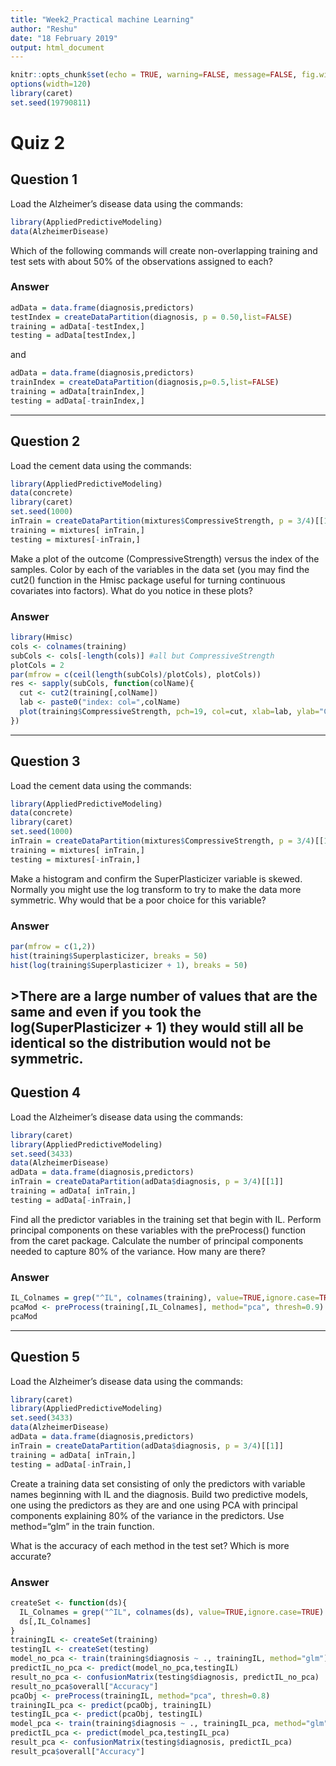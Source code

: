 ```yaml
---
title: "Week2_Practical machine Learning"
author: "Reshu"
date: "18 February 2019"
output: html_document
---
```


```r
knitr::opts_chunk$set(echo = TRUE, warning=FALSE, message=FALSE, fig.width=10, fig.height=5)
options(width=120)
library(caret)
set.seed(19790811)
```

# Quiz 2
## Question 1

Load the Alzheimer's disease data using the commands:

```r
library(AppliedPredictiveModeling)
data(AlzheimerDisease)
```

Which of the following commands will create non-overlapping training and test sets with about 50% of the observations assigned to each?

### Answer

```r
adData = data.frame(diagnosis,predictors)
testIndex = createDataPartition(diagnosis, p = 0.50,list=FALSE)
training = adData[-testIndex,]
testing = adData[testIndex,]
```

and

```r
adData = data.frame(diagnosis,predictors)
trainIndex = createDataPartition(diagnosis,p=0.5,list=FALSE)
training = adData[trainIndex,]
testing = adData[-trainIndex,]
```

---

## Question 2

Load the cement data using the commands:


```r
library(AppliedPredictiveModeling)
data(concrete)
library(caret)
set.seed(1000)
inTrain = createDataPartition(mixtures$CompressiveStrength, p = 3/4)[[1]]
training = mixtures[ inTrain,]
testing = mixtures[-inTrain,]
```

Make a plot of the outcome (CompressiveStrength) versus the index of the samples. Color by each of the variables in the data set (you may find the cut2() function in the Hmisc package useful for turning continuous covariates into factors). What do you notice in these plots?

### Answer

```r
library(Hmisc)
cols <- colnames(training)
subCols <- cols[-length(cols)] #all but CompressiveStrength
plotCols = 2
par(mfrow = c(ceil(length(subCols)/plotCols), plotCols))
res <- sapply(subCols, function(colName){
  cut <- cut2(training[,colName])
  lab <- paste0("index: col=",colName)
  plot(training$CompressiveStrength, pch=19, col=cut, xlab=lab, ylab="CompressiveStrength")
})
```

---

## Question 3

Load the cement data using the commands:

```r
library(AppliedPredictiveModeling)
data(concrete)
library(caret)
set.seed(1000)
inTrain = createDataPartition(mixtures$CompressiveStrength, p = 3/4)[[1]]
training = mixtures[ inTrain,]
testing = mixtures[-inTrain,]
```

Make a histogram and confirm the SuperPlasticizer variable is skewed. Normally you might use the log transform to try to make the data more symmetric. Why would that be a poor choice for this variable?


### Answer

```r
par(mfrow = c(1,2))
hist(training$Superplasticizer, breaks = 50)
hist(log(training$Superplasticizer + 1), breaks = 50)
```

>There are a large number of values that are the same and even if you took the log(SuperPlasticizer + 1) they would still all be identical so the distribution would not be symmetric.
---

## Question 4

Load the Alzheimer's disease data using the commands:

```r
library(caret)
library(AppliedPredictiveModeling)
set.seed(3433)
data(AlzheimerDisease)
adData = data.frame(diagnosis,predictors)
inTrain = createDataPartition(adData$diagnosis, p = 3/4)[[1]]
training = adData[ inTrain,]
testing = adData[-inTrain,]
```

Find all the predictor variables in the training set that begin with IL. Perform principal components on these variables with the preProcess() function from the caret package. Calculate the number of principal components needed to capture 80% of the variance. How many are there?

### Answer

```r
IL_Colnames = grep("^IL", colnames(training), value=TRUE,ignore.case=TRUE)
pcaMod <- preProcess(training[,IL_Colnames], method="pca", thresh=0.9)
pcaMod
```

---

## Question 5

Load the Alzheimer's disease data using the commands:

```r
library(caret)
library(AppliedPredictiveModeling)
set.seed(3433)
data(AlzheimerDisease)
adData = data.frame(diagnosis,predictors)
inTrain = createDataPartition(adData$diagnosis, p = 3/4)[[1]]
training = adData[ inTrain,]
testing = adData[-inTrain,]
```

Create a training data set consisting of only the predictors with variable names beginning with IL and the diagnosis. Build two predictive models, one using the predictors as they are and one using PCA with principal components explaining 80% of the variance in the predictors. Use method="glm" in the train function.

What is the accuracy of each method in the test set? Which is more accurate?

### Answer

```r
createSet <- function(ds){
  IL_Colnames = grep("^IL", colnames(ds), value=TRUE,ignore.case=TRUE)
  ds[,IL_Colnames]
}
trainingIL <- createSet(training)
testingIL <- createSet(testing)
model_no_pca <- train(training$diagnosis ~ ., trainingIL, method="glm")
predictIL_no_pca <- predict(model_no_pca,testingIL)
result_no_pca <- confusionMatrix(testing$diagnosis, predictIL_no_pca)
result_no_pca$overall["Accuracy"]
pcaObj <- preProcess(trainingIL, method="pca", thresh=0.8)
trainingIL_pca <- predict(pcaObj, trainingIL)
testingIL_pca <- predict(pcaObj, testingIL)
model_pca <- train(training$diagnosis ~ ., trainingIL_pca, method="glm")
predictIL_pca <- predict(model_pca,testingIL_pca)
result_pca <- confusionMatrix(testing$diagnosis, predictIL_pca)
result_pca$overall["Accuracy"]
```

